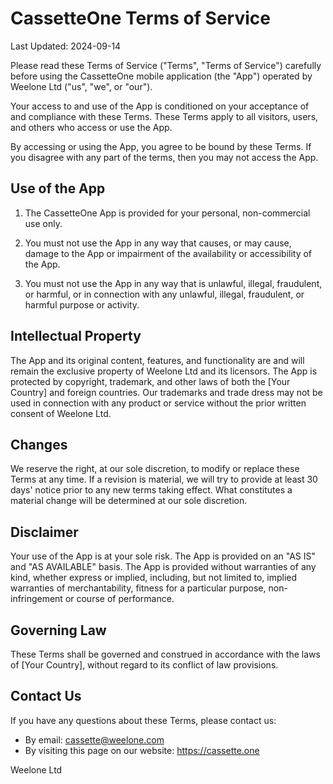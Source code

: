 # CassetteOne Terms of Service

Last Updated: 2024-09-14

Please read these Terms of Service ("Terms", "Terms of Service") carefully before using the CassetteOne mobile application (the "App") operated by Weelone Ltd ("us", "we", or "our").

Your access to and use of the App is conditioned on your acceptance of and compliance with these Terms. These Terms apply to all visitors, users, and others who access or use the App.

By accessing or using the App, you agree to be bound by these Terms. If you disagree with any part of the terms, then you may not access the App.

## Use of the App

1. The CassetteOne App is provided for your personal, non-commercial use only.

2. You must not use the App in any way that causes, or may cause, damage to the App or impairment of the availability or accessibility of the App.

3. You must not use the App in any way that is unlawful, illegal, fraudulent, or harmful, or in connection with any unlawful, illegal, fraudulent, or harmful purpose or activity.

## Intellectual Property

The App and its original content, features, and functionality are and will remain the exclusive property of Weelone Ltd and its licensors. The App is protected by copyright, trademark, and other laws of both the [Your Country] and foreign countries. Our trademarks and trade dress may not be used in connection with any product or service without the prior written consent of Weelone Ltd.

## Changes

We reserve the right, at our sole discretion, to modify or replace these Terms at any time. If a revision is material, we will try to provide at least 30 days' notice prior to any new terms taking effect. What constitutes a material change will be determined at our sole discretion.

## Disclaimer

Your use of the App is at your sole risk. The App is provided on an "AS IS" and "AS AVAILABLE" basis. The App is provided without warranties of any kind, whether express or implied, including, but not limited to, implied warranties of merchantability, fitness for a particular purpose, non-infringement or course of performance.

## Governing Law

These Terms shall be governed and construed in accordance with the laws of [Your Country], without regard to its conflict of law provisions.

## Contact Us

If you have any questions about these Terms, please contact us:

- By email: cassette@weelone.com
- By visiting this page on our website: https://cassette.one

Weelone Ltd

